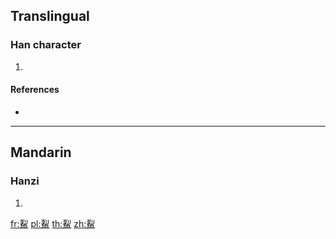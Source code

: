{{character info/new}}
==Translingual==

===Han character===
{{Han char|rn=195|rad=魚|as=06|sn=17|four=12336|canj=MNNWF}}

# {{defn|Han|sort=魚06}}

====References====
* {{Han ref|kx=1469.120|dkj=46117|dj=2002.090|hdz=74686.020|uh=9BA4|ud=39844|bh=EF71|bd=61297}}

----

==Mandarin==

===Hanzi===
{{cmn-hanzi|pin=[[liè]] ([[lie4]])|wg=lieh<sup>4</sup>}}

# {{defn|lang=cmn|sort=魚06}}

[[fr:鮤]]
[[pl:鮤]]
[[th:鮤]]
[[zh:鮤]]